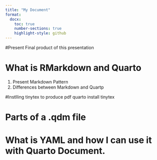 ```yaml
---
title: "My Document"
format:
  docx:
    toc: true
    number-sections: true
    highlight-style: github
---
```

#Present
  Final product of this presentation
  
# What is RMarkdown and Quarto
1. Present Markdown Pattern
2. Differences between Markdown and Quartp


#Instlling tinytex to produce pdf
quarto install tinytex

# Parts of a .qdm file

# What is YAML and how I can use it with Quarto Document. 

